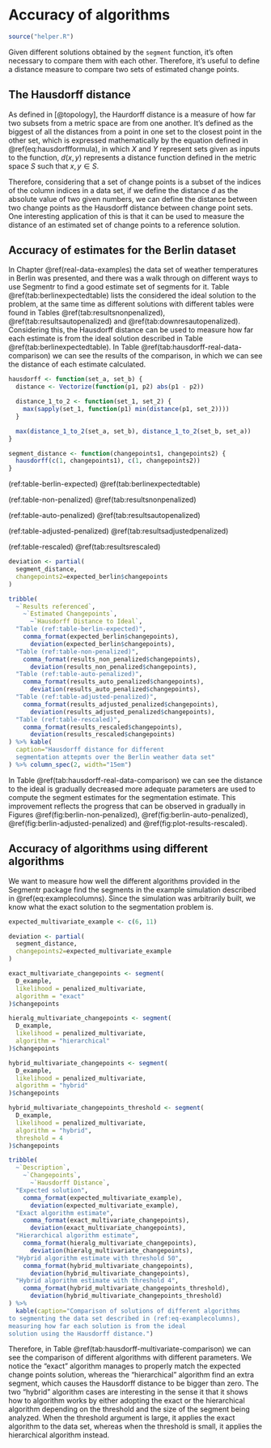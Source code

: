 # Accuracy of algorithms

```r
source("helper.R")
```

Given different solutions obtained by the `segment` function, it's often necessary to compare them with each other. Therefore, it's useful to define a distance measure to compare two sets of estimated change points.

## The Hausdorff distance

As defined in [@topology], the Haurdorff distance is a measure of
how far two subsets from a metric space are from one another. It's
defined as the biggest of all the distances from a point in one
set to the closest point in the other set, which is expressed
mathematically by the equation defined in
\@ref(eq:hausdorffformula), in which $X$ and $Y$ represent sets
given as inputs to the function, $d(x, y)$ represents a distance
function defined in the metric space $S$ such that $x, y \in S$.

\begin{equation}
d_H(X,Y) = \max\left\{\,\sup_{x \in X} \inf_{y \in Y} d(x,y)\, ,\, \sup_{y \in Y} \inf_{x \in X} d(x,y)\,\right\}
(\#eq:hausdorffformula)
\end{equation}

Therefore, considering that a set of change points is a subset of
the indices of the column indices in a data set, if we define the
distance $d$ as the absolute value of two given numbers, we can
define the distance between two change points as the Hausdorff
distance between change point sets. One interesting application
of this is that it can be used to measure the distance of
an estimated set of change points to a reference solution.

## Accuracy of estimates for the Berlin dataset

In Chapter \@ref(real-data-examples) the data set of weather temperatures in
Berlin was presented, and there was a walk through on different ways to use
Segmentr to find a good estimate set of segments for it. Table
\@ref(tab:berlinexpectedtable) lists the considered the ideal solution to the
problem, at the same time as different solutions with different tables were
found in Tables \@ref(tab:resultsnonpenalized), \@ref(tab:resultsautopenalized)
and \@ref(tab:downresautopenalized). Considering this, the
Hausdorff distance can be used to measure how far each estimate is from
the ideal solution described in Table \@ref(tab:berlinexpectedtable).
In Table \@ref(tab:hausdorff-real-data-comparison) we can see the results
of the comparison, in which we can see the distance of each estimate
calculated.


```r
hausdorff <- function(set_a, set_b) {
  distance <- Vectorize(function(p1, p2) abs(p1 - p2))

  distance_1_to_2 <- function(set_1, set_2) {
    max(sapply(set_1, function(p1) min(distance(p1, set_2))))
  }

  max(distance_1_to_2(set_a, set_b), distance_1_to_2(set_b, set_a))
}

segment_distance <- function(changepoints1, changepoints2) {
  hausdorff(c(1, changepoints1), c(1, changepoints2))
}
```

(ref:table-berlin-expected) \@ref(tab:berlinexpectedtable)

(ref:table-non-penalized) \@ref(tab:resultsnonpenalized)

(ref:table-auto-penalized) \@ref(tab:resultsautopenalized)

(ref:table-adjusted-penalized) \@ref(tab:resultsadjustedpenalized)

(ref:table-rescaled) \@ref(tab:resultsrescaled)

```r
deviation <- partial(
  segment_distance,
  changepoints2=expected_berlin$changepoints
)

tribble(
  ~`Results referenced`,
    ~`Estimated Changepoints`,
      ~`Hausdorff Distance to Ideal`,
  "Table (ref:table-berlin-expected)",
    comma_format(expected_berlin$changepoints),
      deviation(expected_berlin$changepoints),
  "Table (ref:table-non-penalized)",
    comma_format(results_non_penalized$changepoints),
      deviation(results_non_penalized$changepoints),
  "Table (ref:table-auto-penalized)",
    comma_format(results_auto_penalized$changepoints),
      deviation(results_auto_penalized$changepoints),
  "Table (ref:table-adjusted-penalized)",
    comma_format(results_adjusted_penalized$changepoints),
      deviation(results_adjusted_penalized$changepoints),
  "Table (ref:table-rescaled)",
    comma_format(results_rescaled$changepoints),
      deviation(results_rescaled$changepoints)
) %>% kable(
  caption="Hausdorff distance for different
  segmentation attepmts over the Berlin weather data set"
) %>% column_spec(2, width="15em")
```

In Table \@ref(tab:hausdorff-real-data-comparison) we can see the distance to
the ideal is gradually decreased more adequate parameters are used to compute
the segment estimates for the segmentation estimate. This improvement reflects
the progress that can be observed in gradually in Figures
\@ref(fig:berlin-non-penalized), \@ref(fig:berlin-auto-penalized),
\@ref(fig:berlin-adjusted-penalized) and \@ref(fig:plot-results-rescaled).

## Accuracy of algorithms using different algorithms

We want to measure how well the different algorithms provided in the Segmentr
package find the segments in the example simulation described in
\@ref(eq:examplecolumns). Since the simulation was arbitrarily built, we know
what the exact solution to the segmentation problem is.


```r
expected_multivariate_example <- c(6, 11)

deviation <- partial(
  segment_distance,
  changepoints2=expected_multivariate_example
)

exact_multivariate_changepoints <- segment(
  D_example,
  likelihood = penalized_multivariate,
  algorithm = "exact"
)$changepoints

hieralg_multivariate_changepoints <- segment(
  D_example,
  likelihood = penalized_multivariate,
  algorithm = "hierarchical"
)$changepoints

hybrid_multivariate_changepoints <- segment(
  D_example,
  likelihood = penalized_multivariate,
  algorithm = "hybrid"
)$changepoints

hybrid_multivariate_changepoints_threshold <- segment(
  D_example,
  likelihood = penalized_multivariate,
  algorithm = "hybrid",
  threshold = 4
)$changepoints

tribble(
  ~`Description`,
    ~`Changepoints`,
      ~`Hausdorff Distance`,
  "Expected solution",
    comma_format(expected_multivariate_example),
      deviation(expected_multivariate_example),
  "Exact algorithm estimate",
    comma_format(exact_multivariate_changepoints),
      deviation(exact_multivariate_changepoints),
  "Hierarchical algorithm estimate",
    comma_format(hieralg_multivariate_changepoints),
      deviation(hieralg_multivariate_changepoints),
  "Hybrid algorithm estimate with threshold 50",
    comma_format(hybrid_multivariate_changepoints),
      deviation(hybrid_multivariate_changepoints),
  "Hybrid algorithm estimate with threshold 4",
    comma_format(hybrid_multivariate_changepoints_threshold),
      deviation(hybrid_multivariate_changepoints_threshold)
) %>%
  kable(caption="Comparison of solutions of different algorithms
to segmenting the data set described in (ref:eq-examplecolumns),
measuring how far each solution is from the ideal
solution using the Hausdorff distance.")
```

Therefore, in Table \@ref(tab:hausdorff-multivariate-comparison) we can see the
comparison of different algorithms with different parameters. We notice the
"exact" algorithm manages to properly match the expected change points
solution, whereas the "hierarchical" algorithm find an extra segment, which
causes the Hausdorff distance to be bigger than zero. The two "hybrid"
algorithm cases are interesting in the sense it that it shows how to algorithm
works by either adopting the exact or the hierarchical algorithm depending on
the threshold and the size of the segment being analyzed. When the threshold
argument is large, it applies the exact algorithm to the data set, whereas when
the threshold is small, it applies the hierarchical algorithm instead.

